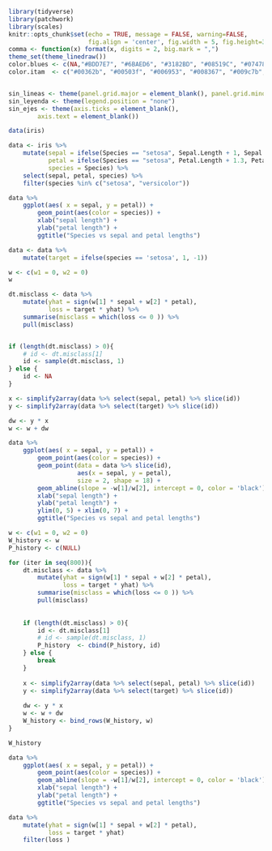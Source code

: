 
```r
library(tidyverse)
library(patchwork)
library(scales)
knitr::opts_chunk$set(echo = TRUE, message = FALSE, warning=FALSE, 
                      fig.align = 'center', fig.width = 5, fig.height=3, cache = TRUE)
comma <- function(x) format(x, digits = 2, big.mark = ",")
theme_set(theme_linedraw())
color.blues <- c(NA,"#BDD7E7", "#6BAED6", "#3182BD", "#08519C", "#074789", "#063e77", "#053464")
color.itam  <- c("#00362b", "#00503f", "#006953", "#008367", "#009c7b", "#00b68f")


sin_lineas <- theme(panel.grid.major = element_blank(), panel.grid.minor = element_blank())
sin_leyenda <- theme(legend.position = "none")
sin_ejes <- theme(axis.ticks = element_blank(), 
        axis.text = element_blank())

```

```r

data(iris)

data <- iris %>% 
    mutate(sepal = ifelse(Species == "setosa", Sepal.Length + 1, Sepal.Length), 
           petal = ifelse(Species == "setosa", Petal.Length + 1.3, Petal.Length),
           species = Species) %>% 
    select(sepal, petal, species) %>% 
    filter(species %in% c("setosa", "versicolor"))

data %>% 
    ggplot(aes( x = sepal, y = petal)) + 
        geom_point(aes(color = species)) + 
        xlab("sepal length") + 
        ylab("petal length") + 
        ggtitle("Species vs sepal and petal lengths")

```

```r

data <- data %>% 
    mutate(target = ifelse(species == 'setosa', 1, -1))

```


```r

w <- c(w1 = 0, w2 = 0)
w

```

```r

dt.misclass <- data %>% 
    mutate(yhat = sign(w[1] * sepal + w[2] * petal), 
           loss = target * yhat) %>% 
    summarise(misclass = which(loss <= 0 )) %>% 
    pull(misclass)


if (length(dt.misclass) > 0){
    # id <- dt.misclass[1]
    id <- sample(dt.misclass, 1)
} else {
    id <- NA
}

x <- simplify2array(data %>% select(sepal, petal) %>% slice(id))
y <- simplify2array(data %>% select(target) %>% slice(id))

dw <- y * x
w <- w + dw

data %>% 
    ggplot(aes( x = sepal, y = petal)) + 
        geom_point(aes(color = species)) + 
        geom_point(data = data %>% slice(id), 
                   aes(x = sepal, y = petal), 
                   size = 2, shape = 18) + 
        geom_abline(slope = -w[1]/w[2], intercept = 0, color = 'black') + 
        xlab("sepal length") + 
        ylab("petal length") + 
        ylim(0, 5) + xlim(0, 7) +
        ggtitle("Species vs sepal and petal lengths")


```



```r

w <- c(w1 = 0, w2 = 0)
W_history <- w
P_history <- c(NULL)

for (iter in seq(800)){
    dt.misclass <- data %>% 
        mutate(yhat = sign(w[1] * sepal + w[2] * petal), 
               loss = target * yhat) %>% 
        summarise(misclass = which(loss <= 0 )) %>% 
        pull(misclass)
    
    
    if (length(dt.misclass) > 0){
        id <- dt.misclass[1]
        # id <- sample(dt.misclass, 1)
        P_history  <- cbind(P_history, id)
    } else {
        break
    }
    
    x <- simplify2array(data %>% select(sepal, petal) %>% slice(id))
    y <- simplify2array(data %>% select(target) %>% slice(id))
    
    dw <- y * x
    w <- w + dw
    W_history <- bind_rows(W_history, w)
}

W_history
```

```r

data %>% 
    ggplot(aes( x = sepal, y = petal)) + 
        geom_point(aes(color = species)) +
        geom_abline(slope = -w[1]/w[2], intercept = 0, color = 'black') + 
        xlab("sepal length") + 
        ylab("petal length") + 
        ggtitle("Species vs sepal and petal lengths")

```

```r
data %>% 
    mutate(yhat = sign(w[1] * sepal + w[2] * petal), 
           loss = target * yhat)
    filter(loss )

```

